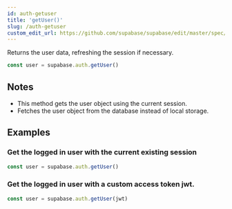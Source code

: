 ```yaml
---
id: auth-getuser
title: 'getUser()'
slug: /auth-getuser
custom_edit_url: https://github.com/supabase/supabase/edit/master/spec/supabase_js_v2_legacy.yml
---
```



Returns the user data, refreshing the session if necessary.

```js
const user = supabase.auth.getUser()
```

## Notes

- This method gets the user object using the current session.
- Fetches the user object from the database instead of local storage.

## Examples

### Get the logged in user with the current existing session

```js
const user = supabase.auth.getUser()
```

### Get the logged in user with a custom access token jwt.

```js
const user = supabase.auth.getUser(jwt)
```
